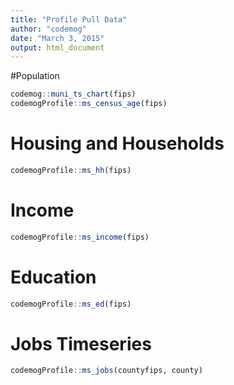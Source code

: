 ```yaml
---
title: "Profile Pull Data"
author: "codemog"
date: "March 3, 2015"
output: html_document
---
```


#Population

```r
codemog::muni_ts_chart(fips)
codemogProfile::ms_census_age(fips)

```
# Housing and Households
```r
codemogProfile::ms_hh(fips)

```
  
# Income
```r
codemogProfile::ms_income(fips)

```

# Education
```r
codemogProfile::ms_ed(fips)

```

# Jobs Timeseries
```r
codemogProfile::ms_jobs(countyfips, county)

```

